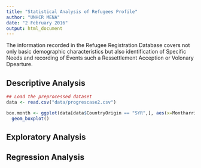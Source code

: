 ```yaml
---
title: "Statistical Analysis of Refugees Profile"
author: "UNHCR MENA"
date: "2 February 2016"
output: html_document
---
```


The information recorded in the Refugee Registration Database covers not only basic demographic characteristics but also identification of Specific Needs and recording of Events such a Ressettlement Acception or Volonary Dpearture.

## Descriptive Analysis


```r

## Load the preprocessed dataset 
data <- read.csv("data/progrescase2.csv")


```


```r
box.month <- ggplot(data[data$CountryOrigin == "SYR",], aes(x=Montharrival, y=Num_Inds, fill=Montharrival) ) + 
  geom_boxplot() 
```


## Exploratory Analysis


## Regression Analysis

